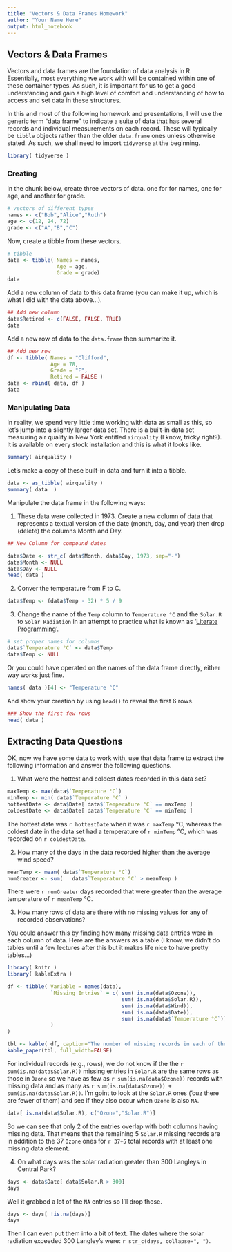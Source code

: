 ```yaml
---
title: "Vectors & Data Frames Homework"
author: "Your Name Here"
output: html_notebook
---
```


## Vectors & Data Frames

Vectors and data frames are the foundation of data analysis in R.  Essentially, most everything we work with will be contained within one of these container types.  As such, it is important for us to get a good understanding and gain a high level of comfort and understanding of how to access and set data in these structures. 

In this and most of the following homework and presentations, I will use the generic term "data frame"  to indicate a suite of data that has several records and individual measurements on each record.  These will typically be `tibble` objects rather than the older `data.frame` ones unless otherwise stated. As such, we shall need to import `tidyverse` at the beginning.


```r
library( tidyverse )
```


### Creating 

In the chunk below, create three vectors of data.  one for for names, one for age, and another for grade.

```r
# vectors of different types
names <- c("Bob","Alice","Ruth")
age <- c(12, 24, 72)
grade <- c("A","B","C")

```

Now, create a tibble from these vectors.

```r
# tibble
data <- tibble( Names = names, 
                Age = age,
                Grade = grade)
data
```


Add a new column of data to this data frame (you can make it up, which is what I did with the data above...). 

```r
## Add new column
data$Retired <- c(FALSE, FALSE, TRUE)
data
```


Add a new row of data to the `data.frame` then summarize it. 

```r
## Add new row
df <- tibble( Names = "Clifford",
              Age = 78,
              Grade = "F",
              Retired = FALSE )
data <- rbind( data, df )
data 
```



### Manipulating Data

In reality, we spend very little time working with data as small as this, so let's jump into a slightly larger data set.  There is a built-in data set measuring air quality in New York entitled `airquality` (I know, tricky right?).  It is available on every stock installation and this is what it looks like.

```r
summary( airquality )
```

Let's make a copy of these built-in data and turn it into a tibble.  

```r
data <- as_tibble( airquality )
summary( data  )
```




Manipulate the data frame in the following ways:  

1. These data were collected in 1973.  Create a new column of data that represents a textual version of the date (month, day, and year) then drop (delete) the columns Month and Day.

```r
## New Column for compound dates

data$Date <- str_c( data$Month, data$Day, 1973, sep="-")
data$Month <- NULL
data$Day <- NULL 
head( data )
```


2. Conver the temperature from F to C.

```r
data$Temp <- (data$Temp - 32) * 5 / 9 
```


3. Change the name of the `Temp` column to `Temperature °C` and the `Solar.R` to `Solar Radiation` in an attempt to practice what is known as '[Literate Programming](http://www.literateprogramming.com)'.


```r
# set proper names for columns 
data$`Temperature °C` <- data$Temp
data$Temp <- NULL
```


Or you could have operated on the names of the data frame directly, either way works just fine.

```r
names( data )[4] <- "Temperature °C"
```




And show your creation by using `head()` to reveal the first 6 rows.

```r
### Show the first few rows
head( data )
```


## Extracting Data Questions

OK, now we have some data to work with, use that data frame to extract the following information and answer the following questions.


1.  What were the hottest and coldest dates recorded in this data set?   

```r
maxTemp <- max(data$`Temperature °C`)
minTemp <- min( data$`Temperature °C` )
hottestDate <- data$Date[ data$`Temperature °C` == maxTemp ]
coldestDate <- data$Date[ data$`Temperature °C` == minTemp ]
```

The hottest date was `r hottestDate` when it was `r maxTemp` °C, whereas the coldest date in the data set had a temperature of `r minTemp` °C, which was recorded on `r coldestDate`.

2.  How many of the days in the data recorded higher than the average wind speed? 

```r
meanTemp <- mean( data$`Temperature °C`)
numGreater <- sum(   data$`Temperature °C` > meanTemp )
```

There were `r numGreater` days recorded that were greater than the average temperature of `r meanTemp` °C.

3. How many rows of data are there with no missing values for any of recorded observations?

You could answer this by finding how many missing data entries were in each column of data.  Here are the answers as a table (I know, we didn't do tables until a few lectures after this but it makes life nice to have pretty tables...)
```r
library( knitr )
library( kableExtra )

df <- tibble( Variable = names(data),
              `Missing Entries` = c( sum( is.na(data$Ozone)),
                                     sum( is.na(data$Solar.R)),
                                     sum( is.na(data$Wind)),
                                     sum( is.na(data$Date)),
                                     sum( is.na(data$`Temperature °C`))
              )
)

tbl <- kable( df, caption="The number of missing records in each of the variables measured in the airquality data.frame.")
kable_paper(tbl, full_width=FALSE)
```

For individual records (e.g., rows), we do not know if the the `r sum(is.na(data$Solar.R))` missing entries in `Solar.R` are the same rows as those in `Ozone` so we have as few as `r sum(is.na(data$Ozone))` records with missing data and as many as `r sum(is.na(data$Ozone)) + sum(is.na(data$Solar.R))`.   I'm goint to look at the `Solar.R` ones ('cuz there are fewer of them) and see if they also occur when `Ozone` is also `NA`.

```r
data[ is.na(data$Solar.R), c("Ozone","Solar.R")]
```

So we can see that only 2 of the entries overlap with both columns having missing data.  That means that the remaining 5 `Solar.R` missing records are in addition to the 37 `Ozone` ones for `r 37+5` total records with at least one missing data element.


4. On what days was the solar radiation greater than 300 Langleys in Central Park?

```r
days <- data$Date[ data$Solar.R > 300]
days
```

Well it grabbed a lot of the `NA` entries so I'll drop those.

```r
days <- days[ !is.na(days)]
days
```

Then I can even put them into a bit of text.  The dates where the solar radiation exceeded 300 Langley's were: `r str_c(days, collapse=", ")`.
